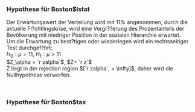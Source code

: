 <div style="padding:10px">
### Hypothese für Boston$lstat

Der Erwartungswert der Verteilung wird mit 11% angenommen, durch die aktuelle Fl?chtlingskrise, wird eine Vergr??erung des Prozentanteils der Bevölkerung mit niedriger Position in der sozialen Hierarchie erwartet.
Um die Erwartung zu best?tigen oder wiederlegen wird ein rechtsseitiger Test durchgef?hrt: <br>
$H_0 : \mu = 11$, $H_1 : \mu \gt 11$ <br>
$Z_\alpha = `r zalpha`$, $Z= `r z`$ <br>
Z liegt in der rejection region $[`r zalpha`, + \infty]$, daher wird die Nullhypothese verworfen.

<br>

### Hypothese für Boston$tax

</div>